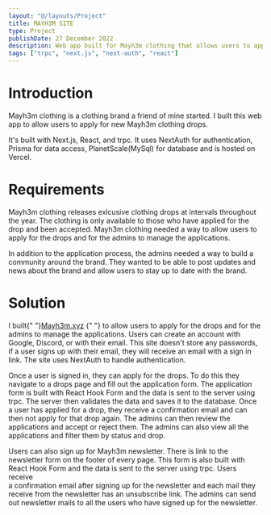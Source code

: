 ```yaml
---
layout: "@/layouts/Project"
title: MAYH3M SITE
type: Project
publishDate: 27 December 2022
description: Web app built for Mayh3m clothing that allows users to apply for new mayh3m clothing drops.
tags: ["trpc", "next.js", "next-auth", "react"]
---
```


# Introduction

Mayh3m clothing is a clothing brand a friend of mine started.
I built this web app to allow users to apply for new Mayh3m clothing drops.

It's built with Next.js, React, and trpc. It uses NextAuth for authentication,
Prisma for data access, PlanetScale(MySql) for database and is hosted on Vercel.

# Requirements

Mayh3m clothing releases exlcusive clothing drops at intervals throughout the year.
The clothing is only available to those who have applied for the drop and been accepted.
Mayh3m clothing needed a way to allow users to apply for the drops and for the admins to
manage the applications.

In addition to the application process, the admins needed a way to build a community around
the brand. They wanted to be able to post updates and news about the brand and allow users
to stay up to date with the brand.

# Solution

I built{" "}<a href="http://www.mayh3m.xyz/">Mayh3m.xyz</a> {" "} to allow users to apply for the
drops and for the admins to manage the applications. Users can create an account with Google, Discord,
or with their email. This site doesn't store any passwords, if a user signs up with their email, they
will receive an email with a sign in link. The site uses NextAuth to handle authentication.

Once a user is signed in, they can apply for the drops. To do this they navigate to a drops page and fill
out the application form. The application form is built with React Hook Form and the data is sent to the
server using trpc. The server then validates the data and saves it to the database. Once a user has applied for
a drop, they receive a confirmation email and can then not apply for that drop again.
The admins can then review the applications and accept or reject them. The admins can also view all the
applications and filter them by status and drop.

Users can also sign up for Mayh3m newsletter. There is link to the newsletter form on the footer of every page.
This form is also built with React Hook Form and the data is sent to the server using trpc. Users receive  
a confirmation email after signing up for the newsletter and each mail they receive from the newsletter has an
unsubscribe link. The admins can send out newsletter mails to all the users who have signed up for the newsletter.
